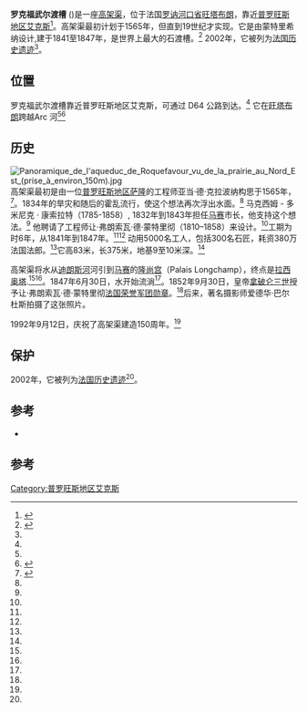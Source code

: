 {{Infobox building
| name = 罗克福武尔渡槽
| native_name=
| image = Ligne-Rognac-Aix25.JPG
| building_type =高架渠
| location_town       = [[旺塔布朗|旺塔布朗]]
| location_country    = 法国
| coordinates = {{coord|43|30|58.3|N|5|18|45.1|E|region:FR_type:landmark|display=inline,title}}
| altitude =
| start_date = 1841
| completion_date = {{start date|1847}}
| height = 83米
| other_dimensions = 长: 375米
| structural_engineer =蒙特里希纳
}}
'''罗克福武尔渡槽''' ({{lang-fr|Aqueduc de Roquefavour}})是一座[[高架渠|高架渠]]，位于法国[[罗讷河口省|罗讷河口省]][[旺塔布朗|旺塔布朗]]，靠近[[普罗旺斯地区艾克斯|普罗旺斯地区艾克斯]]<ref name="culture">{{cite web|url=http://www.culture.gouv.fr/public/mistral/merimee_fr?ACTION=CHERCHER&FIELD_1=REF&VALUE_1=PA13000037|publisher=[[法国文化部|法国文化部]]|title=Monuments Historiques: Aqueduc de Roquefavour|language=fr|trans-title=Historical Monuments: Aqueduc de Roquefavour|date=10 January 2014|accessdate=19 September 2014|archive-date=2019-05-07|archive-url=https://web.archive.org/web/20190507224408/http://www2.culture.gouv.fr/public/mistral/merimee_fr%3FACTION%3DCHERCHER%26FIELD_1%3DREF%26VALUE_1%3DPA13000037|dead-url=no}}</ref>。高架渠最初计划于1565年，但直到19世纪才实现。它是由蒙特里希纳设计,建于1841至1847年，是世界上最大的石渡槽。<ref name="lonelyplanet">{{cite web|url=http://www.lonelyplanet.com/france/around-aix-en-provence/sights/historic/aqueduc-de-roquefavour|title=Aqueduc de Roquefavour|publisher=[[Lonely_Planet|Lonely Planet]]|year=2014|accessdate=19 September 2014|archive-date=2016-09-23|archive-url=https://web.archive.org/web/20160923040401/http://www.lonelyplanet.com/france/around-aix-en-provence/sights/historic/aqueduc-de-roquefavour|dead-url=no}}</ref> 2002年，它被列为[[法国历史遗迹|法国历史遗迹]]<ref name="culture"/>。

==位置==
罗克福武尔渡槽靠近普罗旺斯地区艾克斯，可通过 D64 公路到达。<ref name="lonelyplanet"/> 它在[[旺塔布朗|旺塔布朗]]跨越Arc 河<ref name="culture"/><ref name="structurae">{{cite web|url=http://structurae.net/structures/roquefavour-aqueduct|publisher=Structurae|title=Roquefavour Aqueduct|year=2014|accessdate=19 September 2014|archive-date=2017-05-23|archive-url=https://web.archive.org/web/20170523084006/https://structurae.net/structures/roquefavour-aqueduct|dead-url=no}}</ref>

==历史==
[[File:Panoramique_de_l'aqueduc_de_Roquefavour_vu_de_la_prairie_au_Nord_Est_(prise_à_environ_150m).jpg|thumb]]
高架渠最初是由一位[[普罗旺斯地区萨隆|普罗旺斯地区萨隆]]的工程师亚当·德·克拉波纳构思于1565年，<ref name="ventabren">{{cite web|url=http://www.ventabren.fr/L-Aqueduc-de-Roquefavour_a35.html|publisher=ventabren.fr|title=L'Aqueduc de Roquefavour|language=fr|trans-title=The Aqueduct of Roquefavour|accessdate=19 September 2014|archiveurl=https://web.archive.org/web/20140907064729/http://www.ventabren.fr/L-Aqueduc-de-Roquefavour_a35.html|archivedate=7 September 2014}}</ref>。1834年的旱灾和随后的霍乱流行，使这个想法再次浮出水面。<ref name="ventabren"/> 马克西姆 - 多米尼克 · 康索拉特（1785-1858）, 1832年到1843年担任[[马赛|马赛]]市长，他支持这个想法。<ref name="ventabren"/> 他聘请了工程师让·弗朗索瓦·德·蒙特里彻（1810–1858）来设计。<ref name="ventabren"/>工期为时6年，从1841年到1847年。<ref name="structurae"/><ref name="ventabren"/> 动用5000名工人，包括300名石匠，耗资380万法国法郎。<ref name="ventabren"/>它高83米，长375米，地基9至10米深。<ref name="ventabren"/> 

高架渠将水从[[迪朗斯河|迪朗斯河]]河引到[[马赛|马赛]]的[[隆尚宫|隆尚宫]]（Palais Longchamp），终点是[[拉西奥塔|拉西奥塔]].<ref name="lonelyplanet"/><ref name="ventabren"/>。1847年6月30日，水开始流淌<ref name="ventabren"/>。1852年9月30日，皇帝[[拿破仑三世|拿破仑三世]]授予让·弗朗索瓦·德·蒙特里彻[[法国荣誉军团勋章|法国荣誉军团勋章]]。<ref name="ventabren"/>后来，著名摄影师爱德华·巴尔杜斯拍摄了这张照片。

1992年9月12日，庆祝了高架渠建造150周年。<ref name="ventabren"/> 

==保护==
2002年，它被列为[[法国历史遗迹|法国历史遗迹]]<ref name="culture"/>。

==参考==
*{{cite book |url=https://archive.org/details/roquefavoursone00vrgoog|first=Félix|last=Vérany|title=Roquefavour, son ermitage et son aqueduc|language=fr|trans-title=Roquefavour, Its Hermitage and Its Aqueduct: Ventabren|location=Marseille|publisher=V. Boy|year=1882}}

==参考==
{{Reflist}}
[[Category:普罗旺斯地区艾克斯|Category:普罗旺斯地区艾克斯]]